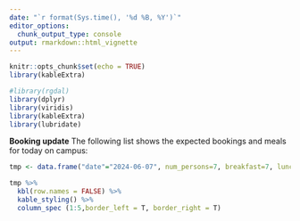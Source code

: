 ```yaml
---
date: "`r format(Sys.time(), '%d %B, %Y')`"
editor_options: 
  chunk_output_type: console
output: rmarkdown::html_vignette
---
```


```r
knitr::opts_chunk$set(echo = TRUE)
library(kableExtra)

#library(rgdal)
library(dplyr)
library(viridis) 
library(kableExtra)
library(lubridate)

```

**Booking update**
The following list shows the expected bookings and meals for today on campus:

```r

tmp <- data.frame("date"="2024-06-07", num_persons=7, breakfast=7, lunch=3, dinner=7)

tmp %>%
  kbl(row.names = FALSE) %>%
  kable_styling() %>% 
  column_spec (1:5,border_left = T, border_right = T) 

```

